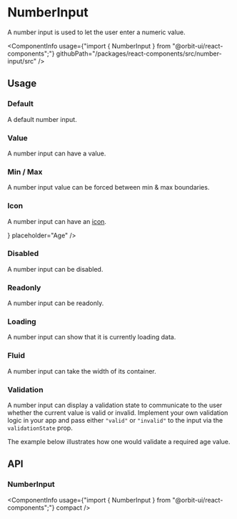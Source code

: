 
<Meta
    title="Components/NumberInput"
    id="number-input"
/>

# NumberInput

<Tagline>A number input is used to let the user enter a numeric value.</Tagline>

<ComponentInfo
    usage={"import { NumberInput } from \"@orbit-ui/react-components\";"}
    githubPath="/packages/react-components/src/number-input/src"
/>

## Usage

### Default

A default number input.

<Preview>
    <Story name="default">
        <NumberInput placeholder="Age" />
    </Story>
</Preview>

### Value

A number input can have a value.

<Preview>
    <Story name="value">
        <Inline>
            <NumberInput defaultValue={18} placeholder="Age" />
            <NumberInput defaultValue={155.75} step={0.1} placeholder="Weight" />
        </Inline>
    </Story>
</Preview>

### Min / Max

A number input value can be forced between min & max boundaries.

<Preview>
    <Story name="min / max">
        <NumberInput min={15} max={30} defaultValue={18} placeholder="Age" />
    </Story>
</Preview>

### Icon

A number input can have an [icon](?path=/docs/icon-gallery--page).

<Preview>
    <Story name="icon">
        <NumberInput icon={<EditIcon />} placeholder="Age" />
    </Story>
</Preview>

### Disabled

A number input can be disabled.

<Preview>
    <Story name="disabled">
        <NumberInput disabled placeholder="Age" />
    </Story>
</Preview>

### Readonly

A number input can be readonly.

<Preview>
    <Story name="readonly">
        <NumberInput readOnly defaultValue={18} />
    </Story>
</Preview>

### Loading

A number input can show that it is currently loading data.

<Preview>
    <Story name="loading">
        <NumberInput loading />
    </Story>
</Preview>

### Fluid

A number input can take the width of its container.

<Preview>
    <Story name="fluid">
        <NumberInput fluid placeholder="Age" />
    </Story>
</Preview>

### Validation

A number input can display a validation state to communicate to the user whether the current value is valid or invalid. Implement your own validation logic in your app and pass either `"valid"` or `"invalid"` to the input via the `validationState` prop.

The example below illustrates how one would validate a required age value.

<Preview filePath="/number-input/docs/RequiredAgeValidation" />

## API

### NumberInput

<ComponentInfo
    usage={"import { NumberInput } from \"@orbit-ui/react-components\";"}
    compact
/>

<ArgsTable of={InnerNumberInput} />
